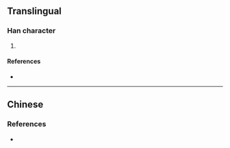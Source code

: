 {{character info/new}}
==Translingual==

===Han character===
{{Han char|rn=85|rad=水|as=11|sn=14|four=|canj=EUTC|ids=⿰氵⿱山並}}

# {{defn|Han|sort=水11}}

====References====
* {{Han ref|kx=0648.200|dkj=18198|dj=1058.070|hdz=31724.050|uh=6F42|ud=28482}}

----

==Chinese==
{{zh-see|洪|v}}

===References===
* {{R:twedu|A02187-001}}